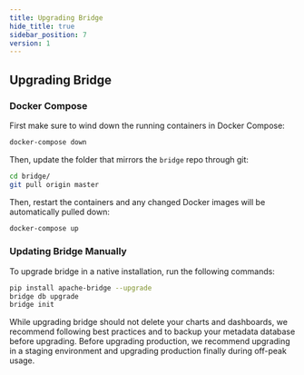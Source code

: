 ```yaml
---
title: Upgrading Bridge
hide_title: true
sidebar_position: 7
version: 1
---
```


## Upgrading Bridge

### Docker Compose

First make sure to wind down the running containers in Docker Compose:

```bash
docker-compose down
```

Then, update the folder that mirrors the `bridge` repo through git:

```bash
cd bridge/
git pull origin master
```

Then, restart the containers and any changed Docker images will be automatically pulled down:

```bash
docker-compose up
```

### Updating Bridge Manually

To upgrade bridge in a native installation, run the following commands:

```bash
pip install apache-bridge --upgrade
bridge db upgrade
bridge init
```

While upgrading bridge should not delete your charts and dashboards, we recommend following best
practices and to backup your metadata database before upgrading. Before upgrading production, we
recommend upgrading in a staging environment and upgrading production finally during off-peak usage.
